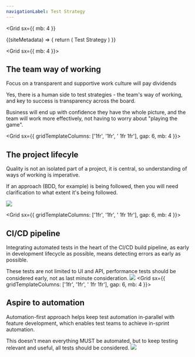 ```yaml
---
navigationLabel: Test Strategy
---
```


<Grid
  sx={{
    mb: 4
  }}
>
<SiteMetaData>
  {(siteMetadata) => {
    return (
      <Fragment>
        <Heading variant="styles.h1">Test Strategy</Heading>
      </Fragment>
    )
  }}
</SiteMetaData>
</Grid>

<Grid  sx={{ mb: 4 }}>  
<Box>

## The team way of working

<Message variant='muted' mb={4}>
  Focus on a transparent and supportive work culture will pay dividends
</Message>

Yes, there is a human side to test strategies - the team's way of working, and key to success is transparency across the board. 

Business will end up with confidence they have the whole picture, and the team will work more effectively, not having to worry about "playing the game". 
</Box>

</Grid>

<Grid  sx={{ gridTemplateColumns: ['1fr', '1fr', '  1fr 1fr'], gap: 6, mb: 4 }}>  
<Box>

## The project lifecyle

Quality is not an isolated part of a project, it is central, so understanding of ways of working is imperative.

If an approach (BDD, for example) is being followed, then you will need clarification to what extent it's being followed.

</Box>
<Box>
<Image src="https://raw.githubusercontent.com/jaffamonkey/gatsby-theme-terminal/main/static/images/bdd.jpg" />
</Box>
</Grid>

<Grid  sx={{ gridTemplateColumns: ['1fr', '1fr', '  1fr 1fr'], gap: 6, mb: 4 }}>  
<Box>

## CI/CD pipeline

Integrating automated tests in the heart of the CI/CD build pipeline, as early in development lifecycle as possible, means detecting errors as early as possible.

These tests are not limited to UI and API, performance tests should be considered early, not as last minute consideration.
</Box>
<Box>
<Image src="https://raw.githubusercontent.com/jaffamonkey/gatsby-theme-terminal/main/static/images/cicd.png" />
</Box>
</Grid> 
<Grid  sx={{ gridTemplateColumns: ['1fr', '1fr', '  1fr 1fr'], gap: 6, mb: 4 }}>  
<Box>

## Aspire to automation

Automation-first approach helps keep test automation in-parallel with feature development, which enables test teams to achieve in-sprint automation.

This doesn't mean everything MUST be automated, but to keep testing relevant and useful, all tests should be considered.
</Box>
<Box>
<Image src="https://raw.githubusercontent.com/jaffamonkey/gatsby-theme-terminal/main/static/images/bash.png" />
</Box>
</Grid>
